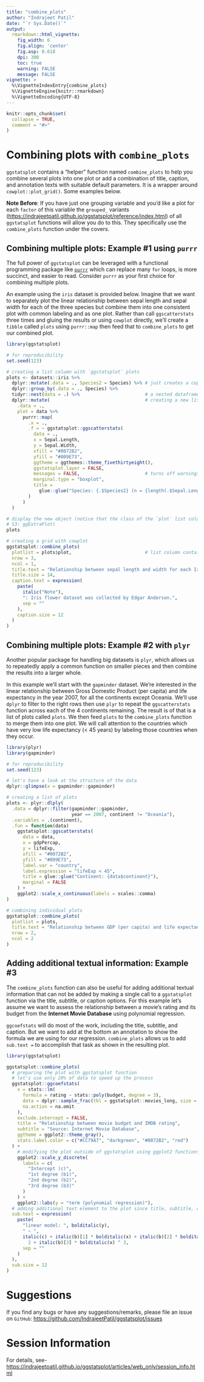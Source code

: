```yaml
---
title: "combine_plots"
author: "Indrajeet Patil"
date: "`r Sys.Date()`"
output:
  rmarkdown::html_vignette:
    fig_width: 6
    fig.align: 'center'
    fig.asp: 0.618
    dpi: 300
    toc: true
    warning: FALSE
    message: FALSE
vignette: >
  %\VignetteIndexEntry{combine_plots}
  %\VignetteEngine{knitr::rmarkdown}
  %\VignetteEncoding{UTF-8}
---
```


```r
knitr::opts_chunk$set(
  collapse = TRUE,
  comment = "#>"
)
```

# Combining plots with `combine_plots`

`ggstatsplot` contains a "helper" function named `combine_plots` to help you
combine several plots into one plot or add a combination of title, caption, and
annotation texts with suitable default parameters. It is a wrapper around
`cowplot::plot_grid()`. Some examples below.

**Note Before**: If you have just one grouping variable and you'd like a plot
for each `factor` of this variable the `grouped_` variants
(<https://indrajeetpatil.github.io/ggstatsplot/reference/index.html>) of all
`ggstatsplot` functions will allow you do to this. They specifically use the
`combine_plots` function under the covers.

## Combining multiple plots: Example #1 using `purrr`

The full power of `ggstatsplot` can be leveraged with a functional programming
package like [`purrr`](http://purrr.tidyverse.org/) which can replace many `for`
loops, is more succinct, and easier to read. Consider `purrr` as your first
choice for combining multiple plots.

An example using the `iris` dataset is provided below.  Imagine that we want to
separately plot the linear relationship between sepal length and sepal width for
each of the three species but combine them into one consistent plot with common
labeling and as one plot.  Rather than call `ggscatterstats` three times and
gluing the results or using `cowplot` directly, we'll create a `tibble` called
`plots` using `purrr::map` then feed that to `combine_plots` to get our combined
plot.

```r
library(ggstatsplot)

# for reproducibility
set.seed(123)

# creating a list column with `ggstatsplot` plots
plots <- datasets::iris %>%
  dplyr::mutate(.data = ., Species2 = Species) %>% # just creates a copy of this variable
  dplyr::group_by(.data = ., Species) %>%                
  tidyr::nest(data = .) %>%                        # a nested dataframe with list column called `data`
  dplyr::mutate(                                   # creating a new list column of ggstatsplot outputs
    .data = .,
    plot = data %>%
      purrr::map(
        .x = .,
        .f = ~ ggstatsplot::ggscatterstats(
          data = .,
          x = Sepal.Length,
          y = Sepal.Width,
          xfill = "#0072B2",
          yfill = "#009E73",
          ggtheme = ggthemes::theme_fivethirtyeight(),
          ggstatsplot.layer = FALSE,
          messages = FALSE,                        # turns off warnings and notes messages   
          marginal.type = "boxplot",
          title =
            glue::glue("Species: {.$Species2} (n = {length(.$Sepal.Length)})")
        )
      )
  )

# display the new object (notice that the class of the `plot` list column is
# S3: ggExtraPlot)
plots

# creating a grid with cowplot
ggstatsplot::combine_plots(
  plotlist = plots$plot,                           # list column containing all ggstatsplot objects
  nrow = 3,
  ncol = 1,
  title.text = "Relationship between sepal length and width for each Iris species",
  title.size = 14,
  caption.text = expression(
    paste(
      italic("Note"),
      ": Iris flower dataset was collected by Edgar Anderson.",
      sep = ""
    ),
    caption.size = 12
  )
)
```

## Combining multiple plots: Example #2 with `plyr`

Another popular package for handling big datasets is `plyr`, which allows us to
repeatedly apply a common function on smaller pieces and then combine the
results into a larger whole.

In this example we'll start with the `gapminder` dataset.  We're interested in
the linear relationship between Gross Domestic Product (per capita) and life
expectancy in the year 2007, for all the continents except Oceania. We'll use
`dplyr` to filter to the right rows then use `plyr` to repeat the
`ggscatterstats` function across each of the 4 continents remaining.  The result
is of that is a list of plots called `plots`.  We then feed `plots` to the
`combine_plots` function to merge them into one plot. We will call attention to
the countries which have very low life expectancy (< 45 years) by labeling those
countries when they occur.

```r
library(plyr)
library(gapminder)

# for reproducibility
set.seed(123)

# let's have a look at the structure of the data
dplyr::glimpse(x = gapminder::gapminder)

# creating a list of plots
plots <- plyr::dlply(
  .data = dplyr::filter(gapminder::gapminder, 
                        year == 2007, continent != "Oceania"),
  .variables = .(continent),
  .fun = function(data)
    ggstatsplot::ggscatterstats(
      data = data,
      x = gdpPercap,
      y = lifeExp,
      xfill = "#0072B2",
      yfill = "#009E73",
      label.var = "country",
      label.expression = "lifeExp < 45",
      title = glue::glue("Continent: {data$continent}"),
      marginal = FALSE
    ) +
    ggplot2::scale_x_continuous(labels = scales::comma)
)

# combining individual plots
ggstatsplot::combine_plots(
  plotlist = plots,
  title.text = "Relationship between GDP (per capita) and life expectancy",
  nrow = 2,
  ncol = 2
)
```

## Adding additional textual information: Example #3 

The `combine_plots` function can also be useful for adding additional textual
information that can not be added by making a single call to a `ggstatsplot`
function via the title, subtitle, or caption options. For this example let's
assume we want to assess the relationship between a movie's rating and its
budget from the **Internet Movie Database** using polynomial regression.

`ggcoefstats` will do most of the work, including the title, subtitle, and
caption. But we want to add at the bottom an annotation to show the formula we
are using for our regression.  `combine_plots` allows us to add `sub.text =` to
accomplish that task as shown in the resulting plot.

```r
library(ggstatsplot)

ggstatsplot::combine_plots(
  # preparing the plot with ggstatsplot function
  # let's use only 20% of data to speed up the process
  ggstatsplot::ggcoefstats(
    x = stats::lm(
      formula = rating ~ stats::poly(budget, degree = 3),
      data = dplyr::sample_frac(tbl = ggstatsplot::movies_long, size = 0.2),
      na.action = na.omit
    ),
    exclude.intercept = FALSE,
    title = "Relationship between movie budget and IMDB rating",
    subtitle = "Source: Internet Movie Database",
    ggtheme = ggplot2::theme_gray(),
    stats.label.color = c("#CC79A7", "darkgreen", "#0072B2", "red")
  ) +
    # modifying the plot outside of ggstatsplot using ggplot2 functions
    ggplot2::scale_y_discrete(
      labels = c(
        "Intercept (c)",
        "1st degree (b1)",
        "2nd degree (b2)",
        "3rd degree (b3)"
      )
    ) + 
    ggplot2::labs(y = "term (polynomial regression)"),
  # adding additional text element to the plot since title, subtitle, caption are all already occupied
  sub.text = expression(
    paste(
      "linear model: ", bolditalic(y),
      " ~ ",
      italic(c) + italic(b)[1] * bolditalic(x) + italic(b)[2] * bolditalic(x) ^
        2 + italic(b)[3] * bolditalic(x) ^ 3,
      sep = ""
    )
  ),
  sub.size = 12
)
```

# Suggestions

If you find any bugs or have any suggestions/remarks, please file an issue on `GitHub`: 
<https://github.com/IndrajeetPatil/ggstatsplot/issues>

# Session Information

For details, see-
<https://indrajeetpatil.github.io/ggstatsplot/articles/web_only/session_info.html>
